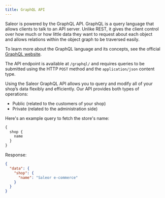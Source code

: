 ```yaml
---
title: GraphQL API
---
```


Saleor is powered by the GraphQL API. GraphQL is a query language that allows clients to talk to an API server. Unlike REST, it gives the client control over how much or how little data they want to request about each object and allows relations within the object graph to be traversed easily.

To learn more about the GraphQL language and its concepts, see the official [GraphQL website](https://graphql.org/).

The API endpoint is available at `/graphql/` and requires queries to be submitted using the HTTP `POST` method and the `application/json` content type.

Using the Saleor GraphQL API allows you to query and modify all of your shop’s data flexibly and efficiently. Our API provides both types of operations:

- Public (related to the customers of your shop)
- Private (related to the administration side)

Here's an example query to fetch the store's name:

```graphql
{
  shop {
    name
  }
}
```

Response:

```json
{
  "data": {
    "shop": {
      "name": "Saleor e-commerce"
    }
  }
}
```
